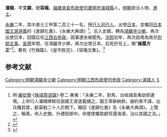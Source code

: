 '''潘賜'''，字'''文錫'''，號'''容庵'''。[[福建承宣布政使司|福建承宣布政使司]][[建寧府|建寧府]][[浦城縣|浦城縣]]人，[[明朝|明朝]]政治人物、[[進士|進士]]。

[[永乐_(明朝)|永樂]]二年，其中進士三甲第二百三十一名，授[[行人司|行人司]][[行人|行人]]，出使[[日本|日本]]，並攜回[[日本國王|日本國王]][[源道義|源道義]]的《進歸化書》、《永樂大典頌》<ref>明·[[嚴從簡|嚴從簡]]·《[[s:殊域周咨錄|殊域周咨錄]]》·卷二·東夷：「永樂二年，對馬、台岐諸島夷劫掠邊境。上命行人潘賜捧敕往諭國王源道義捕之。國王卑辭納款，謝約束不謹，出兵殲其眾，獻渠魁二十人於闕下。賜回《進歸化書》及《永樂大典頌》。上覽之，稱善。命入史館，升禮部郎中。命倭使攜取獻俘還海濱，治以其國之法。」</ref>。后入史館，轉為[[鴻臚寺|鴻臚寺]][[少卿|少卿]]。再次出使日本，回國后任[[江西|江西]][[右參政|右參政]]，因事連坐被罷免。[[洪熙|洪熙]]初年，再次啟用為南京[[刑部主事|刑部主事]]。[[宣德|宣德]]年間，任鴻臚寺少卿，再次出使日本。后死於任上，賜“'''操履方正'''”<ref>{{cite book | language = zh-hans | author = 潘荣胜 | coauthors =  | title = 《明清进士录》 | url =  | date = 2006年 | location =  | publisher = [[中华书局|中华书局]] | id =  | isbn = 9787101043501 | pages = 27页 }}</ref>。著有《竹梅篇》、《皇华胜览》、《容庵文集》。<ref>{{cite web|url=http://www.fjsq.gov.cn/ShowText.asp?ToBook=144&index=169&|title=潘赐|publisher=福建省地方志编纂委员会|language=zh-cn|accessdate=2015-01-21|archive-url=https://web.archive.org/web/20160304124645/http://www.fjsq.gov.cn/ShowText.asp?ToBook=144&index=169&|archive-date=2016-03-04|dead-url=yes}}</ref>

==参考文献==
<div class="references-small">
<references></references>
</div>

{{明朝人物小作品}}
{{永樂二年甲申科殿試金榜}}

{{DEFAULTSORT:Pan潘}}
[[Category:明朝鴻臚寺少卿|Category:明朝鴻臚寺少卿]]
[[Category:明朝江西布政使司參政|Category:明朝江西布政使司參政]]
[[Category:浦城人|Category:浦城人]]
[[Category:潘姓|S]]